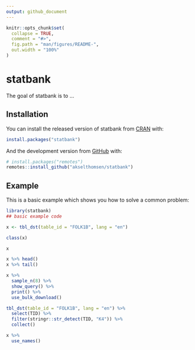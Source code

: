 ```yaml
---
output: github_document
---
```


<!-- README.md is generated from README.Rmd. Please edit that file -->

```r
knitr::opts_chunk$set(
  collapse = TRUE,
  comment = "#>",
  fig.path = "man/figures/README-",
  out.width = "100%"
)
```

# statbank

<!-- badges: start -->
<!-- badges: end -->

The goal of statbank is to ...

## Installation

You can install the released version of statbank from [CRAN](https://CRAN.R-project.org) with:

```r
install.packages("statbank")
```

And the development version from [GitHub](https://github.com/) with:

```r
# install.packages("remotes")
remotes::install_github("akselthomsen/statbank")
```

## Example

This is a basic example which shows you how to solve a common problem:

```r
library(statbank)
## basic example code

x <- tbl_dst(table_id = "FOLK1B", lang = "en")

class(x)
```

```r
x
```

```r
x %>% head()
x %>% tail()
```

```r
x %>%
  sample_n(8) %>%
  show_query() %>%
  print() %>% 
  use_bulk_download()
```

```r
tbl_dst(table_id = "FOLK1B", lang = "en") %>% 
  select(TID) %>% 
  filter(stringr::str_detect(TID, "K4")) %>% 
  collect()
```


```r
x %>% 
  use_names()
```

